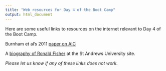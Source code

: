 ```yaml
---
title: "Web resources for Day 4 of the Boot Camp"
output: html_document
---
```


Here are some useful links to resources on the internet relevant to Day 4 of the Boot Camp.

Burnham et al's 2011 [paper on AIC](http://www.ericlwalters.org/Burnham_etal_2011.pdf)

A [biography of Ronald Fisher](http://www-history.mcs.st-andrews.ac.uk/Biographies/Fisher.html) at the St Andrews University site.

_Please let us know if any of these links does not work._


